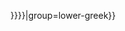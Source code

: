 <includeonly>{{notelist|1={{{1|{{{refs|{{{notes|}}}}}}}}}|group=lower-greek}}</includeonly><noinclude>
{{documentation|Template:Notelist/doc}}
</noinclude>